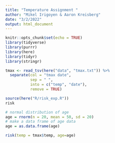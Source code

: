 ```yaml
---
title: "Temperature Assignment "
author: "Mikel Irigoyen & Aaron Kreisberg"
date: "3/2/2022"
output: html_document
---
```


```r
knitr::opts_chunk$set(echo = TRUE)
library(tidyverse)
library(purrr)
library(here)
library(tidyr)
library(stringr)


```

```r
tmax <- read_tsv(here("data", "tmax.txt")) %>% 
  separate(col = "tmax date",
           sep = " ",
           into = c("temp", "date"),
           remove = TRUE)
```

```r
source(here("R/risk_exp.R"))
risk
```

```r
# normal distribution of age
age = rnorm(n = 20, mean = 50, sd = 20)
# make a data frame of age data
age = as.data.frame(age)
```

```r
risk(temp = tmax$temp, age=age)

```

